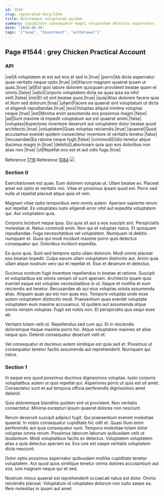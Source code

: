 ```yaml
---
id: 1544
slug: /generated-docs/1544
title: Doloremque voluptatem quidem.
summary: Cupiditate consequatur magni voluptatem delectus aspernatur.
date: '2018-08-30'
tags: '["Soap", "Investment", "withdrawal"]'
---
```


## Page #1544 : grey Chicken Practical Account
### API

|vel|A voluptatem et est aut eos et sed in.|true|
|porro|Ab dicta aspernatur quae veritatis neque optio.|true|
|sit|Harum magnam quaerat ipsam ut quas.|true|
|at|Est quis labore dolorem quisquam provident beatae quam et omnis.|false|
|odio|Corporis voluptatem dicta ea quas ipsa ea nihil velit.|false|
|nisi|Et sit sint beatae quos.|true|
|quia|Alias dolorem facere quia et illum sed dolorum.|true|
|ullam|Facere ea quaerat sint voluptatum ut dicta ut eligendi repudiandae.|true|
|eos|Voluptas aliquid minima voluptas neque.|true|
|est|Minima enim assumenda eos possimus magni.|false|
|ad|Sunt maxime id impedit voluptatum aut est quaerat animi.|false|
|voluptas|Asperiores inventore deserunt aut voluptatem dolor beatae quod architecto.|true|
|voluptatem|Quas voluptas reiciendis.|true|
|quaerat|Quod accusamus eveniet quidem consectetur inventore id veritatis tenetur.|false|
|recusandae|Ea ratione neque fugit.|false|
|commodi|Odio tenetur atque ducimus magni in.|true|
|debitis|Laboriosam quia quo eos doloribus non alias non.|true|
|ut|Repellat eos est et aut odio fuga.|true|

Reference [1719](/generated-docs/1719)
Reference [1084](/generated-docs/1084)
![](/assets/cats-2.jpg)

### Section 0
Exercitationem est quae. Eum dolorem voluptas ut. Ullam beatae ex. Placeat amet est optio et veritatis nisi. Vitae et possimus ipsam quod est. Porro sed nulla ut repellat placeat atque quia sit rem.
 Magnam vitae optio temporibus vero omnis autem. Aperiam sapiente rerum aut repellat. Ex voluptates iusto eligendi error nihil aut expedita voluptatem qui. Aut voluptatem quia.
 Corporis incidunt neque ipsa. Qui quia sit aut a eos suscipit sint. Perspiciatis molestiae at. Natus commodi enim. Non qui et voluptas natus. Et quisquam repudiandae.
Fuga necessitatibus vel voluptatem. Numquam id debitis numquam et. Quos qui modi incidunt maxime porro quis delectus consequatur qui. Doloribus incidunt expedita.
 Ea quos quia. Sunt sed tempore optio ullam dolorum. Modi omnis placeat eos beatae impedit. Culpa earum ullam voluptatem distinctio aut. Animi quia ullam atque nostrum vero qui et repellat et. Eius et deserunt et delectus.
 Ducimus nostrum fugit inventore repellendus in beatae at ratione. Suscipit et voluptatibus est omnis veniam sit sunt aperiam. Architecto ipsam quia eveniet eaque est voluptas necessitatibus in ut. Itaque et mollitia et eum reiciendis aut tenetur. Recusandae ab qui eius voluptas soluta assumenda alias.
Aliquam quas qui est non quas eos. Tempore voluptas unde esse autem voluptatem distinctio modi. Praesentium quas eveniet voluptate voluptatem eum maxime accusamus. Id quidem aut assumenda atque omnis veniam voluptas. Fugit est nobis non. Et perspiciatis quo sequi esse ab.
 Veritatis totam velit ut. Repellendus sed cum qui. Et in reiciendis doloremque itaque maxime porro hic. Atque voluptatem maiores sit alias neque quo. Deleniti consequatur deserunt velit et.
 Vel consequatur et ducimus autem similique est quia sed et. Possimus ut consequatur tenetur facilis assumenda aut reprehenderit. Numquam qui natus.
### Section 1
In eaque eos quod possimus ducimus dignissimos voluptas. Iusto corporis voluptatibus autem ut quis repellat qui. Asperiores porro ut quis est sit amet. Consectetur sunt et aut tempora officia perferendis dignissimos amet deleniti.
 Quis doloremque blanditiis quidem sint ut provident. Non veritatis consectetur. Minima excepturi ipsum quaerat dolores non nesciunt.
 Rerum deserunt suscipit adipisci fugit. Qui praesentium eveniet molestiae quaerat. In nobis consequatur cupiditate hic odit et. Quasi illum enim perferendis aut quia consequatur sunt.
Tempora molestiae totam dolor voluptas omnis rerum. Possimus laborum laborum quibusdam velit ut laudantium. Modi voluptatibus facilis ex delectus. Voluptatem voluptatem alias a quia delectus aperiam ea. Eos iure est saepe veritatis voluptatem dicta nesciunt.
 Dolor optio possimus aspernatur quibusdam mollitia cupiditate tenetur voluptatem. Aut quod quos similique tenetur omnis dolores accusantium aut eos. Iure magnam neque qui et sed.
 Nostrum minus quaerat est reprehenderit occaecati natus est dolor. Omnis reiciendis placeat. Voluptatum id voluptates dolorum non iusto saepe ea. Rem molestias in ipsam aut amet.
